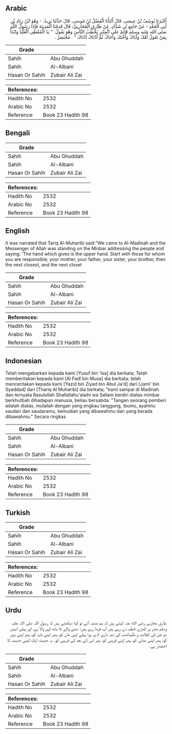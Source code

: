 ## Arabic


<div dir="rtl" lang="ar" style={{fontSize:'larger',backgroundColor:'#f8f9fa',padding:20}}>
أَخْبَرَنَا يُوسُفُ بْنُ عِيسَى، قَالَ أَنْبَأَنَا الْفَضْلُ بْنُ مُوسَى، قَالَ حَدَّثَنَا يَزِيدُ، - وَهُوَ ابْنُ زِيَادِ بْنِ أَبِي الْجَعْدِ - عَنْ جَامِعِ بْنِ شَدَّادٍ، عَنْ طَارِقٍ الْمُحَارِبِيِّ، قَالَ قَدِمْنَا الْمَدِينَةَ فَإِذَا رَسُولُ اللَّهِ صلى الله عليه وسلم قَائِمٌ عَلَى الْمِنْبَرِ يَخْطُبُ النَّاسَ وَهُوَ يَقُولُ ‏ "‏ يَدُ الْمُعْطِي الْعُلْيَا وَابْدَأْ بِمَنْ تَعُولُ أُمَّكَ وَأَبَاكَ وَأُخْتَكَ وَأَخَاكَ ثُمَّ أَدْنَاكَ أَدْنَاكَ ‏"‏ ‏.‏ مُخْتَصَرٌ ‏.‏
</div>
<div style={{backgroundColor:'#f8f9fa',padding:20, marginBottom: 10}}><table> <thead> <tr> <th>Grade</th> <th></th> </tr> </thead> <tbody> <tr><td>Sahih</td><td>Abu Ghuddah</td></tr><tr><td>Sahih</td><td>Al-Albani</td></tr><tr><td>Hasan Or Sahih</td><td>Zubair Ali Zai</td></tr></tbody></table><table> <thead> <tr> <th>References:</th> <th></th> </tr> </thead> <tbody><tr><td>Hadith No</td><td>2532</td></tr><tr><td>Arabic No</td><td>2532</td></tr><tr><td>Reference</td><td>Book 23 Hadith 98</td></tr></tbody></table></div>

## Bengali


<div dir="ltr" lang="bn" style={{fontSize:'larger',backgroundColor:'#f8f9fa',padding:20}}>

</div>
<div style={{backgroundColor:'#f8f9fa',padding:20, marginBottom: 10}}><table> <thead> <tr> <th>Grade</th> <th></th> </tr> </thead> <tbody> <tr><td>Sahih</td><td>Abu Ghuddah</td></tr><tr><td>Sahih</td><td>Al-Albani</td></tr><tr><td>Hasan Or Sahih</td><td>Zubair Ali Zai</td></tr></tbody></table><table> <thead> <tr> <th>References:</th> <th></th> </tr> </thead> <tbody><tr><td>Hadith No</td><td>2532</td></tr><tr><td>Arabic No</td><td>2532</td></tr><tr><td>Reference</td><td>Book 23 Hadith 98</td></tr></tbody></table></div>

## English


<div dir="ltr" lang="en" style={{fontSize:'larger',backgroundColor:'#f8f9fa',padding:20}}>
It was narrated that Tariq Al-Muharibi said:"We came to Al-Madinah and the Messenger of Allah was standing on the Minbar addressing the people and saying: 'The hand which gives is the upper hand. Start with those for whom you are responsible; your mother, your father, your sister, your brother, then the next closest, and the next closet
</div>
<div style={{backgroundColor:'#f8f9fa',padding:20, marginBottom: 10}}><table> <thead> <tr> <th>Grade</th> <th></th> </tr> </thead> <tbody> <tr><td>Sahih</td><td>Abu Ghuddah</td></tr><tr><td>Sahih</td><td>Al-Albani</td></tr><tr><td>Hasan Or Sahih</td><td>Zubair Ali Zai</td></tr></tbody></table><table> <thead> <tr> <th>References:</th> <th></th> </tr> </thead> <tbody><tr><td>Hadith No</td><td>2532</td></tr><tr><td>Arabic No</td><td>2532</td></tr><tr><td>Reference</td><td>Book 23 Hadith 98</td></tr></tbody></table></div>

## Indonesian


<div dir="ltr" lang="id" style={{fontSize:'larger',backgroundColor:'#f8f9fa',padding:20}}>
Telah mengabarkan kepada kami [Yusuf bin 'Isa] dia berkata; Telah memberitakan kepada kami [Al Fadl bin Musa] dia berkata; telah menceritakan kepada kami [Yazid bin Ziyad bin Abul Ja'd] dari [Jami' bin Syaddad] dari [Thariq Al Muharibi] dia berkata; "kami sampai di Madinah dan ternyata Rasulullah Shallallahu'alaihi wa Sallam berdiri diatas mimbar berkhutbah dihadapan manusia, beliau bersabda: "Tangan seorang pemberi adalah diatas, mulailah dengan yang engkau tanggung, ibumu, ayahmu saudari dan saudaramu, kemudian yang dibawahmu dan yang berada dibawahmu." Secara ringkas
</div>
<div style={{backgroundColor:'#f8f9fa',padding:20, marginBottom: 10}}><table> <thead> <tr> <th>Grade</th> <th></th> </tr> </thead> <tbody> <tr><td>Sahih</td><td>Abu Ghuddah</td></tr><tr><td>Sahih</td><td>Al-Albani</td></tr><tr><td>Hasan Or Sahih</td><td>Zubair Ali Zai</td></tr></tbody></table><table> <thead> <tr> <th>References:</th> <th></th> </tr> </thead> <tbody><tr><td>Hadith No</td><td>2532</td></tr><tr><td>Arabic No</td><td>2532</td></tr><tr><td>Reference</td><td>Book 23 Hadith 98</td></tr></tbody></table></div>

## Turkish


<div dir="ltr" lang="tr" style={{fontSize:'larger',backgroundColor:'#f8f9fa',padding:20}}>

</div>
<div style={{backgroundColor:'#f8f9fa',padding:20, marginBottom: 10}}><table> <thead> <tr> <th>Grade</th> <th></th> </tr> </thead> <tbody> <tr><td>Sahih</td><td>Abu Ghuddah</td></tr><tr><td>Sahih</td><td>Al-Albani</td></tr><tr><td>Hasan Or Sahih</td><td>Zubair Ali Zai</td></tr></tbody></table><table> <thead> <tr> <th>References:</th> <th></th> </tr> </thead> <tbody><tr><td>Hadith No</td><td>2532</td></tr><tr><td>Arabic No</td><td>2532</td></tr><tr><td>Reference</td><td>Book 23 Hadith 98</td></tr></tbody></table></div>

## Urdu


<div dir="rtl" lang="ur" style={{fontSize:'larger',backgroundColor:'#f8f9fa',padding:20}}>
طارق محاربی رضی الله عنہ کہتے ہیں کہ ہم مدینہ آئے تو کیا دیکھتے ہیں کہ رسول اللہ صلی اللہ علیہ وسلم منبر پر کھڑے خطبہ دے رہے ہیں آپ فرما رہے ہیں: دینے والے کا ہاتھ اوپر والا ہے، اور پہلے انہیں دو جن کی کفالت و نگہداشت کی ذمہ داری تم پر ہو: پہلے اپنی ماں کو، پھر اپنے باپ کو، پھر اپنی بہن کو، پھر اپنے بھائی کو، پھر اپنے قریبی کو، پھر اس کے بعد کے قریبی کو۔ یہ حدیث ایک لمبی حدیث کا اختصار ہے۔
</div>
<div style={{backgroundColor:'#f8f9fa',padding:20, marginBottom: 10}}><table> <thead> <tr> <th>Grade</th> <th></th> </tr> </thead> <tbody> <tr><td>Sahih</td><td>Abu Ghuddah</td></tr><tr><td>Sahih</td><td>Al-Albani</td></tr><tr><td>Hasan Or Sahih</td><td>Zubair Ali Zai</td></tr></tbody></table><table> <thead> <tr> <th>References:</th> <th></th> </tr> </thead> <tbody><tr><td>Hadith No</td><td>2532</td></tr><tr><td>Arabic No</td><td>2532</td></tr><tr><td>Reference</td><td>Book 23 Hadith 98</td></tr></tbody></table></div>